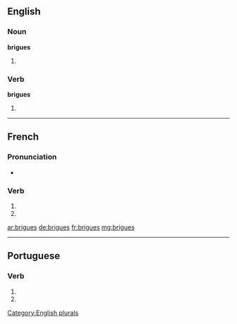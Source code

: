 {{also|brigués}}
==English==

===Noun===
'''brigues'''

# {{plural of|brigue}}

===Verb===
'''brigues'''

# {{en-third-person singular of|brigue}}

[[Category:English plurals]]

----

==French==

===Pronunciation===
* {{homophones|lang=fr|brigue|briguent}}

===Verb===
{{fr-verb-form}}

# {{conjugation of|briguer||2|s|pres|ind|lang=fr}}
# {{conjugation of|briguer||2|s|pres|sub|lang=fr}}

[[ar:brigues]]
[[de:brigues]]
[[fr:brigues]]
[[mg:brigues]]

----
==Portuguese==

===Verb===
{{head|pt|verb form}}
# {{conjugation of|brigar||2|s|present|subjunctive|lang=pt}}
# {{conjugation of|brigar||2|s|negative|imperative|lang=pt}}
{{rfc-auto}}